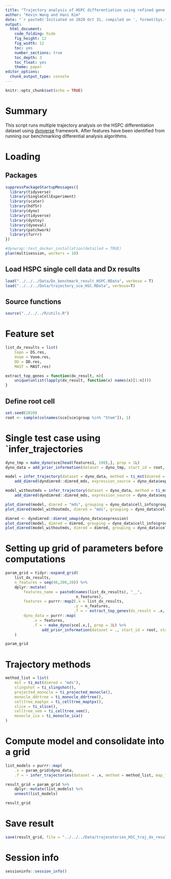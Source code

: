 ```yaml
---
title: "Trajectory analysis of HSPC differentiation using refined gene sets"
author: "Kevin Wang and Hani Kim"
date: "`r paste0('Initiated on 2020 Oct 31, compiled on ', format(Sys.time(), '%Y %b %d'))`"
output:
  html_document:
    code_folding: hide
    fig_height: 12
    fig_width: 12
    toc: yes
    number_sections: true
    toc_depth: 3
    toc_float: yes
    theme: paper
editor_options: 
  chunk_output_type: console
---
```


```r
knitr::opts_chunk$set(echo = TRUE)
```

# Summary
This script runs multiple trajectory analysis on the HSPC differentiation dataset using [dynverse](https://dynverse.org/) framework. After features have been identified from running our benchmarking differential analysis algorithms.

# Loading 

## Packages
```r
suppressPackageStartupMessages({
  library(tidyverse)
  library(SingleCellExperiment)
  library(scater)
  library(hdf5r)
  library(dyno)
  library(tidyverse)
  library(dyntoy)
  library(dyneval)
  library(patchwork)
  library(furrr)
})

#dynwrap::test_docker_installation(detailed = TRUE)
plan(multisession, workers = 10)
```

## Load HSPC single cell data and Dx results
```r
load("../../../Data/Dx_benchmark_result_HSPC.RData", verbose = T)
load("../../../Data/trajectory_sce_HSC.RData", verbose=T)
```

## Source functions
```r
source("../../../R/utils.R")
```

# Feature set
```r
list_dx_results = list(
    Cepo = DS.res, 
    Voom = Voom.res, 
    DD = DD.res,
    MAST = MAST.res)

extract_top_genes = function(dx_result, n){
    unique(unlist(lapply(dx_result, function(x) names(x)[1:n])))
}
```

## Define root cell
```r
set.seed(2020)
root <- sample(colnames(sce[sce$group %in% "Stem"]), 1)
```

# Single test case using `infer_trajectories

```r
dyno_tmp = make_dyno(sce[head(features1, 100),], prop = 1L)
dyno_data = add_prior_information(dataset = dyno_tmp, start_id = root, start_n = 1, end_n = 2)

model = infer_trajectory(dataset = dyno_data, method = ti_mst(dimred = "mds")) %>%
    add_dimred(dyndimred::dimred_mds, expression_source = dyno_data$expression)

model_withoutmds = infer_trajectory(dataset = dyno_data, method = ti_mst()) %>%
    add_dimred(dyndimred::dimred_mds, expression_source = dyno_data$expression)

plot_dimred(model, dimred = "mds", grouping = dyno_data$cell_info$group)
plot_dimred(model_withoutmds, dimred = "mds", grouping = dyno_data$cell_info$group)

dimred <- dyndimred::dimred_umap(dyno_data$expression)
plot_dimred(model, dimred = dimred, grouping = dyno_data$cell_info$group)
plot_dimred(model_withoutmds, dimred = dimred, grouping = dyno_data$cell_info$group)
```

# Setting up grid of parameters before computations

```r
param_grid = tidyr::expand_grid(
    list_dx_results,
    n_features = seq(40,200,20)) %>% 
    dplyr::mutate(
        features_name = paste0(names(list_dx_results), "__",
                               n_features),
        features = purrr::map2(.x = list_dx_results,
                              .y = n_features,
                              .f = ~ extract_top_genes(dx_result = .x, n = .y)),
        dyno_data = purrr::map(
            .x = features,
            .f = ~ make_dyno(sce[.x,], prop = 1L) %>%
                add_prior_information(dataset = ., start_id = root, start_n = 1, end_n = 2))
    )

param_grid
```

# Trajectory methods 
```r
method_list = list(
    mst = ti_mst(dimred = "mds"), 
    slingshot = ti_slingshot(),
    projected_monocle = ti_projected_monocle(),
    monocle_ddrtree = ti_monocle_ddrtree(),
    celltree_maptpx = ti_celltree_maptpx(),
    slice = ti_slice(),
    celltree_vem = ti_celltree_vem(),
    monocle_ica = ti_monocle_ica()
)
```

# Compute model and consolidate into a grid
```r
list_models = purrr::map(
    .x = param_grid$dyno_data,
    .f = ~ infer_trajectories(dataset = .x, method = method_list, map_fun = furrr::future_map))

result_grid = param_grid %>% 
    dplyr::mutate(list_models) %>% 
    unnest(list_models)

result_grid
```

# Save result 
```r
save(result_grid, file = "../../../Data/trajecotories_HSC_traj_dx_results_all_methods.RData")
```

# Session info
```r
sessioninfo::session_info()
```
